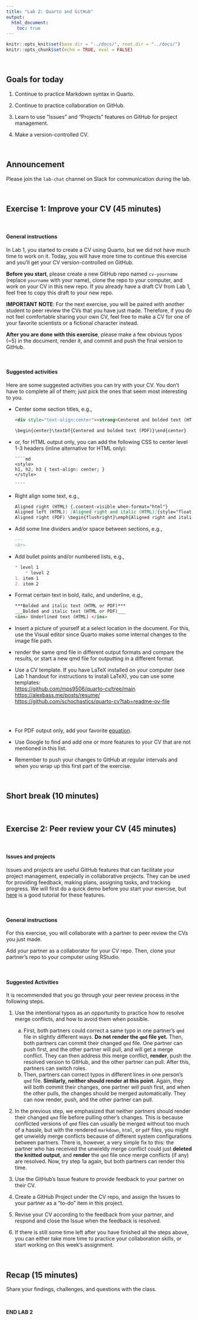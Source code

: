 ```yaml
---
title: "Lab 2: Quarto and GitHub"
output: 
  html_document:
    toc: true
---
```


```r
knitr::opts_knit$set(base.dir = "../docs/", root.dir = "../docs/")
knitr::opts_chunk$set(echo = TRUE, eval = FALSE)
```
<br>

## Goals for today

1. Continue to practice Markdown syntax in Quarto.
 
2. Continue to practice collaboration on GitHub.

3. Learn to use "Issues" and "Projects" features on GitHub for project management. 

4. Make a version-controlled CV.

<br>

## Announcement

Please join the `lab-chat` channel on Slack for communication during the lab. 

<br>

## Exercise 1: Improve your CV (45 minutes)

<br>

#### General instructions

In Lab 1, you started to create a CV using Quarto, but we did not have much time to work on it. Today, you will have more time to continue this exercise and you'll get your CV version-controlled on GitHub. 

**Before you start**, please create a new GitHub repo named `cv-yourname` (replace `yourname` with your name), clone the repo to your computer, and work on your CV in this new repo. If you already have a draft CV from Lab 1, feel free to copy this draft to your new repo.

**IMPORTANT NOTE**: For the next exercise, you will be paired with another student to peer review the CVs that you have just made. Therefore, if you do not feel comfortable sharing your own CV, feel free to make a CV for one of your favorite scientists or a fictional character instead. 

**After you are done with this exercise**, please make a few obvious typos (~5) in the document, render it, and commit and push the final version to GitHub. 

<br>  

#### Suggested activities

Here are some suggested activities you can try with your CV. You don't have to complete all of them; just pick the ones that seem most interesting to you.

  * Center some section titles, e.g.,
  
    ```md
    <div style="text-align:center"><strong>Centered and bolded text (HTML)</strong></div>
    
    \begin{center}\textbf{Centered and bolded text (PDF)}\end{center}
    
    ```
    
  * or, for HTML output only, you can add the following CSS to center level 1-3 headers (inline alternative for HTML only):
      
        ````md
        <style>
        h1, h2, h3 { text-align: center; }
        </style>

        ````

  * Right align some text, e.g.,
  
    ```md
    Aligned right (HTML) {.content-visible when-format="html"}
Aligned left (HTML): [Aligned right and italic (HTML)]{style="float:right"}
    Aligned right (PDF) \begin{flushright}\emph{Aligned right and italic (PDF)}\end{flushright}
    ```
    
  * Add some line dividers and/or space between sections, e.g.,
  
    ```md
    ---
    <br>
    ```
    
  * Add bullet points and/or numbered lists, e.g.,
  
    ```md
    * level 1
        * level 2
    1. item 1
    2. item 2
    ```
    
  * Format certain text in bold, italic, and underline, e.g., 
  
    ```md
    ***Bolded and italic text (HTML or PDF)***
    ___Bolded and italic text (HTML or PDF)___
    <ins> Underlined text (HTML) </ins>
    ```
    
  * Insert a picture of yourself at a select location in the document. For this, use the Visual editor since Quarto makes some internal changes to the image file path.

  * render the same qmd file in different output formats and compare the results, or start a new qmd file for outputting in a different format.
  
  * Use a CV template. If you have LaTeX installed on your computer (see Lab 1 handout for instructions to install LaTeX), you can use some templates:
  <br>
<https://github.com/mps9506/quarto-cv/tree/main>
<br>
<https://alexbass.me/posts/resume/>
<br>
<https://github.com/schochastics/quarto-cv?tab=readme-ov-file>

<br> <br>
  
  * For PDF output only, add your favorite [equation](https://rmd4sci.njtierney.com/math.html). 
  
  * Use Google to find and add one or more features to your CV that are not mentioned in this list. 
  
  * Remember to push your changes to GitHub at regular intervals and when you wrap up this first part of the exercise.
  
<br>

## Short break (10 minutes)

<br>

## Exercise 2: Peer review your CV (45 minutes)

<br>

#### Issues and projects

Issues and projects are useful GitHub features that can facilitate your project management, especially in collaborative projects. They can be used for providing feedback, making plans, assigning tasks, and tracking progress. We will first do a quick demo before you start your exercise, but [here](https://fish497.github.io/website/lectures/week_02/lec_04_intro_github.html#Issues) is a good tutorial for these features. 

<br>

#### General instructions

For this exercise, you will collaborate with a partner to peer review the CVs you just made. 

Add your partner as a collaborator for your CV repo. Then, clone your partner's repo to your computer using RStudio. 

<br>


#### Suggested Activities

It is recommended that you go through your peer review process in the following steps. 

1. Use the intentional typos as an opportunity to practice how to resolve merge conflicts, and how to avoid them when possible. 
    a. First, both partners could correct a same typo in one partner's `qmd` file in slightly different ways. **Do not render the `qmd` file yet.** Then, both partners can commit their changed `qmd` file. One partner can push first, and the other partner will pull, and will get a merge conflict. They can then address this merge conflict, **render**, push the resolved version to GitHub, and the other partner can pull. After this, partners can switch roles. 
    b. Then, partners can correct typos in different lines in one person's `qmd` file. **Similarly, neither should render at this point.** Again, they will both commit their changes, one partner will push first, and when the other pulls, the changes should be merged automatically. They can now render, push, and the other partner can pull. 

2. In the previous step, we emphasized that neither partners should render their changed `qmd` file before pulling other's changes. This is because conflicted versions of `qmd` files can usually be merged without too much of a hassle, but with the rendered `markdown`, `html`, or `pdf` files, you might get unwieldy merge conflicts because of different system configurations between partners. There is, however, a very simple fix to this: the partner who has received the unwieldy merge conflict could just **deleted the knitted output**, and **render** the `qmd` file once merge conflicts (if any) are resolved. Now, try step 1a again, but both partners can render this time. 

3. Use the GitHub's Issue feature to provide feedback to your partner on their CV. 

4. Create a GitHub Project under the CV repo, and assign the Issues to your partner as a "to-do" item in this project. 

5. Revise your CV according to the feedback from your partner, and respond and close the Issue when the feedback is resolved. 

6. If there is still some time left after you have finished all the steps above, you can either take more time to practice your collaboration skills, or start working on this week's assignment. 

<br>

## Recap (15 minutes)

Share your findings, challenges, and questions with the class. 

<br>

**END LAB 2**

<div class="tocify-extend-page" data-unique="tocify-extend-page" style="height: 0;"></div>
